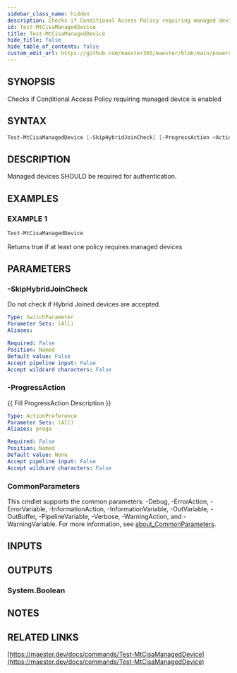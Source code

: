 ```yaml
---
sidebar_class_name: hidden
description: Checks if Conditional Access Policy requiring managed device is enabled
id: Test-MtCisaManagedDevice
title: Test-MtCisaManagedDevice
hide_title: false
hide_table_of_contents: false
custom_edit_url: https://github.com/maester365/maester/blob/main/powershell/public/Test-MtCisaManagedDevice.ps1
---
```


## SYNOPSIS

Checks if Conditional Access Policy requiring managed device is enabled

## SYNTAX

```powershell
Test-MtCisaManagedDevice [-SkipHybridJoinCheck] [-ProgressAction <ActionPreference>] [<CommonParameters>]
```

## DESCRIPTION

Managed devices SHOULD be required for authentication.

## EXAMPLES

### EXAMPLE 1

```powershell
Test-MtCisaManagedDevice
```

Returns true if at least one policy requires managed devices

## PARAMETERS

### -SkipHybridJoinCheck

Do not check if Hybrid Joined devices are accepted.

```yaml
Type: SwitchParameter
Parameter Sets: (All)
Aliases:

Required: False
Position: Named
Default value: False
Accept pipeline input: False
Accept wildcard characters: False
```

### -ProgressAction

\{\{ Fill ProgressAction Description \}\}

```yaml
Type: ActionPreference
Parameter Sets: (All)
Aliases: proga

Required: False
Position: Named
Default value: None
Accept pipeline input: False
Accept wildcard characters: False
```

### CommonParameters

This cmdlet supports the common parameters: -Debug, -ErrorAction, -ErrorVariable, -InformationAction, -InformationVariable, -OutVariable, -OutBuffer, -PipelineVariable, -Verbose, -WarningAction, and -WarningVariable. For more information, see [about_CommonParameters](http://go.microsoft.com/fwlink/?LinkID=113216).

## INPUTS

## OUTPUTS

### System.Boolean

## NOTES

## RELATED LINKS

[https://maester.dev/docs/commands/Test-MtCisaManagedDevice](https://maester.dev/docs/commands/Test-MtCisaManagedDevice)

